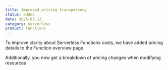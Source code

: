 ```yaml
---
title: Improved pricing transparency
status: added
date: 2025-03-12
category: serverless
product: functions
---
```


To improve clarity about Serverless Functions costs, we have added pricing details to the Function overview page.

Additionally, you now get a breakdown of pricing changes when modifying resources

